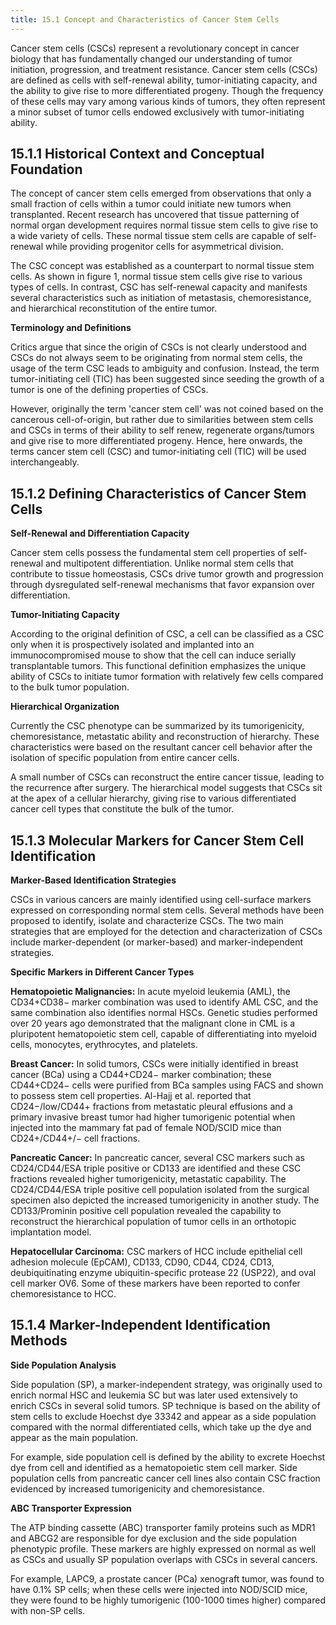 ```yaml
---
title: 15.1 Concept and Characteristics of Cancer Stem Cells
---
```



Cancer stem cells (CSCs) represent a revolutionary concept in cancer biology that has fundamentally changed our understanding of tumor initiation, progression, and treatment resistance. Cancer stem cells (CSCs) are defined as cells with self-renewal ability, tumor-initiating capacity, and the ability to give rise to more differentiated progeny. Though the frequency of these cells may vary among various kinds of tumors, they often represent a minor subset of tumor cells endowed exclusively with tumor-initiating ability.

## 15.1.1 Historical Context and Conceptual Foundation

The concept of cancer stem cells emerged from observations that only a small fraction of cells within a tumor could initiate new tumors when transplanted. Recent research has uncovered that tissue patterning of normal organ development requires normal tissue stem cells to give rise to a wide variety of cells. These normal tissue stem cells are capable of self-renewal while providing progenitor cells for asymmetrical division.

The CSC concept was established as a counterpart to normal tissue stem cells. As shown in figure 1, normal tissue stem cells give rise to various types of cells. In contrast, CSC has self-renewal capacity and manifests several characteristics such as initiation of metastasis, chemoresistance, and hierarchical reconstitution of the entire tumor.

**Terminology and Definitions**

Critics argue that since the origin of CSCs is not clearly understood and CSCs do not always seem to be originating from normal stem cells, the usage of the term CSC leads to ambiguity and confusion. Instead, the term tumor-initiating cell (TIC) has been suggested since seeding the growth of a tumor is one of the defining properties of CSCs.

However, originally the term 'cancer stem cell' was not coined based on the cancerous cell-of-origin, but rather due to similarities between stem cells and CSCs in terms of their ability to self renew, regenerate organs/tumors and give rise to more differentiated progeny. Hence, here onwards, the terms cancer stem cell (CSC) and tumor-initiating cell (TIC) will be used interchangeably.

## 15.1.2 Defining Characteristics of Cancer Stem Cells

**Self-Renewal and Differentiation Capacity**

Cancer stem cells possess the fundamental stem cell properties of self-renewal and multipotent differentiation. Unlike normal stem cells that contribute to tissue homeostasis, CSCs drive tumor growth and progression through dysregulated self-renewal mechanisms that favor expansion over differentiation.

**Tumor-Initiating Capacity**

According to the original definition of CSC, a cell can be classified as a CSC only when it is prospectively isolated and implanted into an immunocompromised mouse to show that the cell can induce serially transplantable tumors. This functional definition emphasizes the unique ability of CSCs to initiate tumor formation with relatively few cells compared to the bulk tumor population.

**Hierarchical Organization**

Currently the CSC phenotype can be summarized by its tumorigenicity, chemoresistance, metastatic ability and reconstruction of hierarchy. These characteristics were based on the resultant cancer cell behavior after the isolation of specific population from entire cancer cells.

A small number of CSCs can reconstruct the entire cancer tissue, leading to the recurrence after surgery. The hierarchical model suggests that CSCs sit at the apex of a cellular hierarchy, giving rise to various differentiated cancer cell types that constitute the bulk of the tumor.

## 15.1.3 Molecular Markers for Cancer Stem Cell Identification

**Marker-Based Identification Strategies**

CSCs in various cancers are mainly identified using cell-surface markers expressed on corresponding normal stem cells. Several methods have been proposed to identify, isolate and characterize CSCs. The two main strategies that are employed for the detection and characterization of CSCs include marker-dependent (or marker-based) and marker-independent strategies.

**Specific Markers in Different Cancer Types**

**Hematopoietic Malignancies:**
In acute myeloid leukemia (AML), the CD34+CD38− marker combination was used to identify AML CSC, and the same combination also identifies normal HSCs. Genetic studies performed over 20 years ago demonstrated that the malignant clone in CML is a pluripotent hematopoietic stem cell, capable of differentiating into myeloid cells, monocytes, erythrocytes, and platelets.

**Breast Cancer:**
In solid tumors, CSCs were initially identified in breast cancer (BCa) using a CD44+CD24− marker combination; these CD44+CD24− cells were purified from BCa samples using FACS and shown to possess stem cell properties. Al-Hajj et al. reported that CD24−/low/CD44+ fractions from metastatic pleural effusions and a primary invasive breast tumor had higher tumorigenic potential when injected into the mammary fat pad of female NOD/SCID mice than CD24+/CD44+/− cell fractions.

**Pancreatic Cancer:**
In pancreatic cancer, several CSC markers such as CD24/CD44/ESA triple positive or CD133 are identified and these CSC fractions revealed higher tumorigenicity, metastatic capability. The CD24/CD44/ESA triple positive cell population isolated from the surgical specimen also depicted the increased tumorigenicity in another study. The CD133/Prominin positive cell population revealed the capability to reconstruct the hierarchical population of tumor cells in an orthotopic implantation model.

**Hepatocellular Carcinoma:**
CSC markers of HCC include epithelial cell adhesion molecule (EpCAM), CD133, CD90, CD44, CD24, CD13, deubiquitinating enzyme ubiquitin-specific protease 22 (USP22), and oval cell marker OV6. Some of these markers have been reported to confer chemoresistance to HCC.

## 15.1.4 Marker-Independent Identification Methods

**Side Population Analysis**

Side population (SP), a marker-independent strategy, was originally used to enrich normal HSC and leukemia SC but was later used extensively to enrich CSCs in several solid tumors. SP technique is based on the ability of stem cells to exclude Hoechst dye 33342 and appear as a side population compared with the normal differentiated cells, which take up the dye and appear as the main population.

For example, side population cell is defined by the ability to excrete Hoechst dye from cell and identified as a hematopoietic stem cell marker. Side population cells from pancreatic cancer cell lines also contain CSC fraction evidenced by increased tumorigenicity and chemoresistance.

**ABC Transporter Expression**

The ATP binding cassette (ABC) transporter family proteins such as MDR1 and ABCG2 are responsible for dye exclusion and the side population phenotypic profile. These markers are highly expressed on normal as well as CSCs and usually SP population overlaps with CSCs in several cancers.

For example, LAPC9, a prostate cancer (PCa) xenograft tumor, was found to have 0.1% SP cells; when these cells were injected into NOD/SCID mice, they were found to be highly tumorigenic (100-1000 times higher) compared with non-SP cells.
